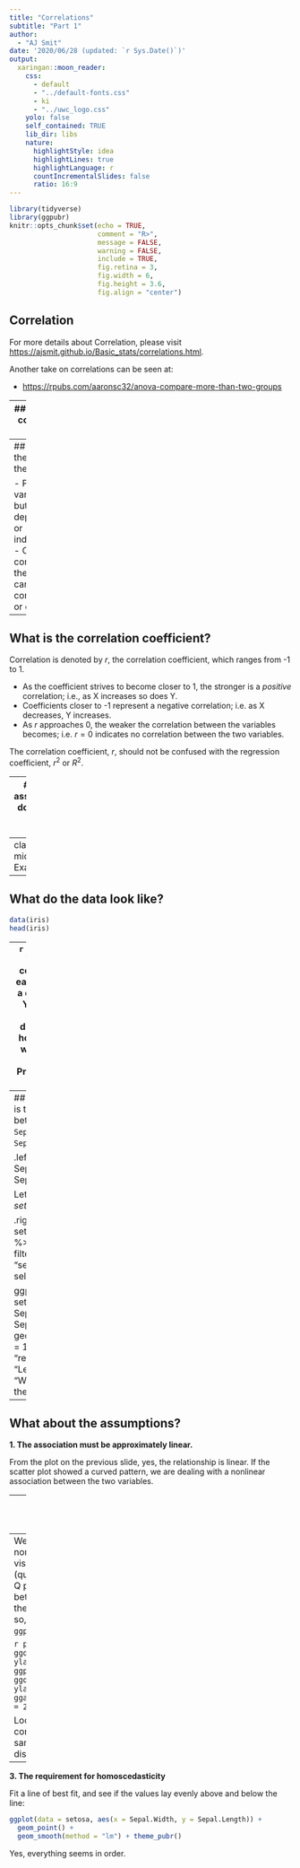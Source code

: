 ```yaml
---
title: "Correlations"
subtitle: "Part 1"  
author: 
  - "AJ Smit"
date: '2020/06/28 (updated: `r Sys.Date()`)'
output:
  xaringan::moon_reader:
    css:
      - default
      - "../default-fonts.css"
      - ki
      - "../uwc_logo.css"
    yolo: false
    self_contained: TRUE  
    lib_dir: libs
    nature:
      highlightStyle: idea
      highlightLines: true
      highlightLanguage: r
      countIncrementalSlides: false
      ratio: 16:9
---
```


```r
library(tidyverse)
library(ggpubr)
knitr::opts_chunk$set(echo = TRUE,
                      comment = "R>",
                      message = FALSE,
                      warning = FALSE,
                      include = TRUE,
                      fig.retina = 3,
                      fig.width = 6,
                      fig.height = 3.6,
                      fig.align = "center")
```

## Correlation

For more details about Correlation, please visit <https://ajsmit.github.io/Basic_stats/correlations.html>.

Another take on correlations can be seen at:

- <https://rpubs.com/aaronsc32/anova-compare-more-than-two-groups>

---
## What is a correlation for?

- To investigate the strength of a potential association between two (or more) variables. 
- No requirement that one variable *causes* a response in the other (unlike regression; see Chapter 8).

The research question is, “Is X related to Y?” or "Does X predict Y?".

---
## What is the nature of the data?

- Paired variables, but neither is dependent or independent.
- One is continuous, the other can be continuous or ordinal.

---
## What is the correlation coefficient?

Correlation is denoted by $r$, the correlation coefficient, which ranges from -1 to 1.

- As the coefficient strives to become closer to 1, the stronger is a *positive* correlation; i.e., as X increases so does Y.
- Coefficients closer to -1 represent a negative correlation; i.e. as X decreases, Y increases. 
- As $r$ approaches $0$, the weaker the correlation between the variables becomes; i.e. $r=0$ indicates no correlation between the two variables.

The correlation coefficient, $r$, should not be confused with the regression coefficient, $r^{2}$ or $R^{2}$.

---
## What assumptions do the data need to fulfil?

Like all statistical tests, correlation requires a series of assumptions as well. We also require that the data are i) paired (each X observation must have an associated Y value), and ii) that there are no outliers.

Assumptions:
1. The association must be approximately linear
2. The samples follow independent normal distributions (but see below)
3. The requirement for homoscedasticity

There are two main types of correlations, depending on the nature of the data:
1. Continuous normal data (Pearson's Product Moment correlation)
2. Ordinal data, may be non-normal (Spearman's *rho* correlation, or Kendall's *tau* correlation)

---
class: center, middle
# Examples

---
## What do the data look like?

```r
data(iris)
head(iris)
```

---
```r
summary(iris)
```
The data are continuous and each X value has a corresponding Y value. If it is normally distributed and homoscedastic, we can apply a Pearson's Product Moment correlation.

---
## Visually, what is the association between `Sepal.Length` and `Sepal.Width`?

.left-column[
- $x$: Sepal.Length
- $y$: Sepal.Width

Let's examine *Iris setosa* only.
]

.right-column[
```r
setosa <- iris %>%
  filter(Species == "setosa") %>%
  select(-Species)

ggplot(data = setosa, aes(x = Sepal.Length,
                          y = Sepal.Width)) +
  geom_point(shape = 1, colour = "red3") +
  labs(x = "Length", y = "Width") + theme_pubr()
```
]

---
## What about the assumptions?

**1. The association must be approximately linear.**

From the plot on the previous slide, yes, the relationship is linear. If the scatter plot showed a curved pattern, we are dealing with a nonlinear association between the two variables.

---
**2. The samples follow independent normal distributions.**

For each variable, X and Y, use Shapiro-Wilk normality test: `shapiro.test()`
```r
shapiro.test(setosa$Sepal.Length)
shapiro.test(setosa$Sepal.Width)
```

Above we see that the two *p*-values are > 0.05, hence the distribution of the data is not significantly different from that of a normal distribution. We can assume normality.

---
We can also assess the normality assumption through visual inspection of Q-Q plots (quantile-quantile plots). A Q-Q plot draws the correlation between a given sample and the normal distribution. To do so, we can use `ggpubr::ggqqplot()`:

```r
plt_a <- ggqqplot(setosa$Sepal.Length, ylab = "Sepal Length") # a ggpubr function
plt_b <- ggqqplot(setosa$Sepal.Width, ylab = "Sepal Width")
ggarrange(plt_a, plt_b, ncol = 2)  # a ggpubr function
```

Looking at the plots, we can conclude that both sets of samples follow normal distributions.

---
**3. The requirement for homoscedasticity**

Fit a line of best fit, and see if the values lay evenly above and below the line:

```r
ggplot(data = setosa, aes(x = Sepal.Width, y = Sepal.Length)) +
  geom_point() +
  geom_smooth(method = "lm") + theme_pubr()
```

Yes, everything seems in order.

